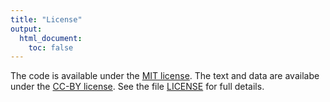 ```yaml
---
title: "License"
output:
  html_document:
    toc: false
---
```


The code is available under the [MIT license]. The text and data are availabe under the [CC-BY license]. See the file [LICENSE] for full details.

[MIT license]: https://opensource.org/licenses/MIT
[CC-BY license]: https://creativecommons.org/licenses/by/4.0/legalcode
[LICENSE]: https://github.com/LSun/truncash/blob/master/LICENSE
